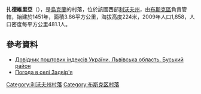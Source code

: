 {{coord|49|52|51|N|24|26|25|E|scale:100000|display=title}}

'''扎德維里亞'''（{{lang-uk|Задвір'я}}），是[[烏克蘭|烏克蘭]]的村落，位於該國西部[[利沃夫州|利沃夫州]]，由[[布斯克區|布斯克區]]負責管轄，始建於1451年，面積3.86平方公里，海拔高度224米，2009年人口1,858，人口密度每平方公里481.1人。

==參考資料==
*[http://www.uaidx.com/13/286/index Довідник поштових індексів України. Львівська область. Буський район] {{Wayback|url=http://www.uaidx.com/13/286/index |date=20160909184638 }}
* [http://weather.in.ua/ua/l'vovskaja/8206 Погода в селі Задвір'я] {{Wayback|url=http://weather.in.ua/ua/l'vovskaja/8206 |date=20071031024659 }}

{{DEFAULTSORT:Задвір'я}}
[[Category:利沃夫州村落|Category:利沃夫州村落]]
[[Category:布斯克区村落|Category:布斯克区村落]]


{{Lviv-geo-stub}}